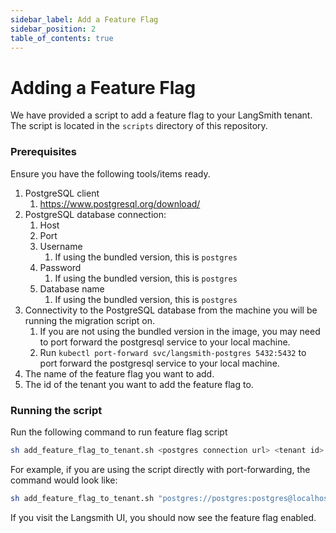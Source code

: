 ```yaml
---
sidebar_label: Add a Feature Flag
sidebar_position: 2
table_of_contents: true
---
```


# Adding a Feature Flag

We have provided a script to add a feature flag to your LangSmith tenant. The script is located in the `scripts` directory of this repository.
### Prerequisites

Ensure you have the following tools/items ready.

1. PostgreSQL client
    1. https://www.postgresql.org/download/
2. PostgreSQL database connection:
    1. Host
    2. Port
    3. Username
       1. If using the bundled version, this is `postgres`
    4. Password
       1. If using the bundled version, this is `postgres`
    5. Database name
       1. If using the bundled version, this is `postgres` 
3. Connectivity to the PostgreSQL database from the machine you will be running the migration script on.
   1. If you are not using the bundled version in the image, you may need to port forward the postgresql service to your local machine.
   2. Run `kubectl port-forward svc/langsmith-postgres 5432:5432` to port forward the postgresql service to your local machine.
4. The name of the feature flag you want to add.
5. The id of the tenant you want to add the feature flag to.

### Running the script

Run the following command to run feature flag script

```bash
sh add_feature_flag_to_tenant.sh <postgres connection url> <tenant id> <feature flag name>
```

For example, if you are using the script directly with port-forwarding, the command would look like:

```bash
sh add_feature_flag_to_tenant.sh "postgres://postgres:postgres@localhost:5432/postgres" "6a389372-6e79-5cd0-bf66-d70249fb676e" "conversation_view_enabled"   
```

If you visit the Langsmith UI, you should now see the feature flag enabled.
